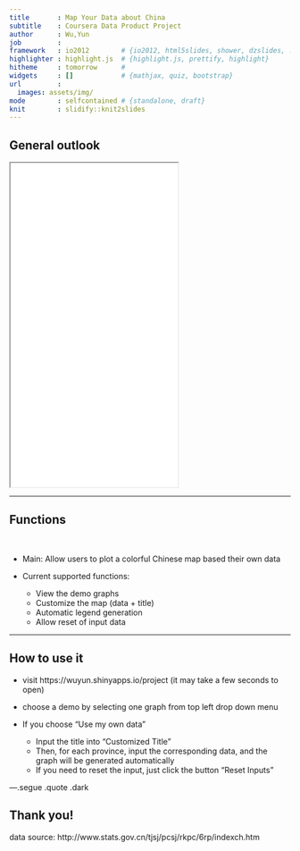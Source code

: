 ```yaml
---
title       : Map Your Data about China
subtitle    : Coursera Data Product Project
author      : Wu,Yun
job         : 
framework   : io2012        # {io2012, html5slides, shower, dzslides, ...}
highlighter : highlight.js  # {highlight.js, prettify, highlight}
hitheme     : tomorrow      # 
widgets     : []            # {mathjax, quiz, bootstrap}
url         :
  images: assets/img/
mode        : selfcontained # {standalone, draft}
knit        : slidify::knit2slides
---
```


## General outlook
<iframe src = 'assets/img/Capture.PNG' height='580px'></iframe>


---

## Functions

<br>

* Main: Allow users to plot a colorful Chinese map based their own data


* Current supported functions:<br>

    - View the demo graphs
    - Customize the map (data + title)
    - Automatic legend generation
    - Allow reset of input data


---


## How to use it

- visit https://wuyun.shinyapps.io/project (it may take a few seconds to open)
- choose a demo by selecting one graph from top left drop down menu
- If you choose "Use my own data"

  * Input the title into "Customized Title"
  * Then, for each province, input the corresponding data, and the graph will be generated automatically
  * If you need to reset the input, just click the button "Reset Inputs"



---.segue .quote .dark



## Thank you!

<span class='white'>data source: http://www.stats.gov.cn/tjsj/pcsj/rkpc/6rp/indexch.htm </span>

